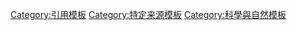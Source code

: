 {{cite book
 |url=http://owls.tw/?p=440
 |author=[[賴景陽]]
 |date=2005-10 
 |title=台灣貝類圖鑑
 |publisher=[[貓頭鷹出版社]]
 |isbn=986-7415-58-2 |language=zh-hant}}
<noinclude>
[[Category:引用模板]]
[[Category:特定来源模板]]
[[Category:科學與自然模板]]</noinclude>